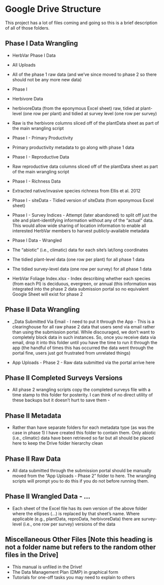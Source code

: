 # Google Drive Structure

This project has a lot of files coming and going so this is a brief description of all of those folders.

## Phase I Data Wrangling

-   HerbVar Phase I Data

-   All Uploads

-   All of the phase 1 raw data (and we’ve since moved to phase 2 so there should not be any more new data)

-   Phase I

-   Herbivore Data

-   herbivoreData (from the eponymous Excel sheet) raw, tidied at plant-level (one row per plant) and tidied at survey level (one row per survey) 

- Raw is the herbivore columns sliced off of the plantData sheet as part of the main wrangling script 

- Phase I - Primary Productivity 

- Primary productivity metadata to go along with phase 1 data 

- Phase I - Reproductive Data 

- Raw reproductive data columns sliced off of the plantData sheet as part of the main wrangling script 

- Phase I - Richness Data 

- Extracted native/invasive species richness from Ellis et al. 2012 

- Phase I - siteData - Tidied version of siteData (from eponymous Excel sheet) 

- Phase I - Survey Indices - Attempt (later abandoned) to split off just the site and plant-identifying information without any of the “actual” data. This would allow wide sharing of location information to enable all interested HerbVar members to harvest publicly-available metadata 

- Phase I Data - Wrangled 

- The “abiotic” (i.e., climatic) data for each site’s lat/long coordinates 
- The tidied plant-level data (one row per plant) for all phase 1 data 
- The tidied survey-level data (one row per survey) for all phase 1 data 
- HerbVar Foliage Index.xlsx - Index describing whether each species (from each PI) is deciduous, evergreen, or annual (this information was integrated into the phase 2 data submission portal so no equivalent Google Sheet will exist for phase 2 

## Phase II Data Wrangling 

- \_Data Submitted Via Email - I need to put it through the App - This is a clearinghouse for all raw phase 2 data that users send via email rather than using the submission portal. While discouraged, we don’t want to completely block data in such instances. So, once you receive data via email, drop it into this folder until you have the time to run it through the app (the handful of times this has occurred the data went through the portal fine, users just got frustrated from unrelated things) 

- App Uploads - Phase 2 - Raw data submitted via the portal arrive here 

## Phase II Completed Surveys Versions 
- All phase 2 wrangling scripts copy the completed surveys file with a time stamp to this folder for posterity. I can think of no direct utility of these backups but it doesn’t hurt to save them -

## Phase II Metadata 
- Rather than have separate folders for each metadata type (as was the case in phase 1) I have created this folder to contain them. Only abiotic (i.e., climatic) data have been retrieved so far but all should be placed here to keep the Drive folder hierarchy clean

## Phase II Raw Data 
- All data submitted through the submission portal should be manually moved from the “App Uploads - Phase 2” folder to here. The wrangling scripts will prompt you to do this if you do not before running them. 

## Phase II Wrangled Data - … 

- Each sheet of the Excel file has its own version of the above folder where the ellipses (...) is replaced by that sheet’s name. Where applicable (e.g., plantData, reproData, herbivoreData) there are survey-level (i.e., one row per survey) versions of the data 

## Miscellaneous Other Files \[Note this heading is not a folder name but refers to the random other files in the Drive\] 
- This manual is unfiled in the Drive! 
- The Data Management Plan (DMP) in graphical form 
- Tutorials for one-off tasks you may need to explain to others
